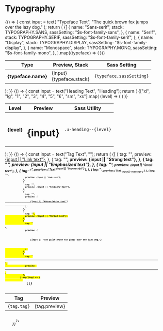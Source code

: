 
<Meta title="Settings|Typography" />

# Typography

<Preview>
  <Story name="Typefaces">
    {() => {
      const input = text(
        "Typeface Text",
        "The quick brown fox jumps over the lazy dog."
      );
      return (
        <Table size="lg-vertical">
          <thead>
            <tr>
              <th>Type</th>
              <th>Preview, Stack</th>
              <th>Sass Setting</th>
            </tr>
          </thead>
          <tbody>
            {[
              {
                name: "Sans-serif",
                stack: TYPOGRAPHY.SANS,
                sassSetting: "$s-font-family-sans",
              },
              {
                name: "Serif",
                stack: TYPOGRAPHY.SERIF,
                sassSetting: "$s-font-family-serif",
              },
              {
                name: "Display",
                stack: TYPOGRAPHY.DISPLAY,
                sassSetting: "$s-font-family-display",
              },
              {
                name: "Monospace",
                stack: TYPOGRAPHY.MONO,
                sassSetting: "$s-font-family-mono",
              },
            ].map((typeface) => (
              <tr key={typeface.stack}>
                <th>{typeface.name}</th>
                <td>
                  <span style={{ fontFamily: typeface.stack, fontSize: "2em" }}>
                    {input}
                  </span>
                  <br />
                  <span className="u-color--dimmed">{typeface.stack}</span>
                </td>
                <td>
                  <code className="u-select--all">{typeface.sassSetting}</code>
                </td>
              </tr>
            ))}
          </tbody>
        </Table>
      );
    }}
  </Story>
</Preview>

<Preview>
  <Story name="Headings">
    {() => {
      const input = text("Heading Text", "Heading");
      return (
        <Table>
          <thead>
            <tr>
              <th>Level</th>
              <th>Preview</th>
              <th>Sass Utility</th>
            </tr>
          </thead>
          <tbody>
            {["xl", "lg", "1", "2", "3", "4", "5", "6", "sm", "xs"].map(
              (level) => (
                <tr>
                  <th>{level}</th>
                  <td>
                    <h1 className={`u-heading--${level} u-vr--bottom-0-@xs`}>
                      {input}
                    </h1>
                  </td>
                  <td>
                    <code className="u-select--all">.u-heading--{level}</code>
                  </td>
                </tr>
              )
            )}
          </tbody>
        </Table>
      );
    }}
  </Story>
</Preview>

<Preview>
  <Story name="Formatting">
    {() => {
      const input = text("Tag Text", "");
      return (
        <Table>
          <thead>
            <tr>
              <th>Tag</th>
              <th>Preview</th>
            </tr>
          </thead>
          <tbody>
            {[
              {
                tag: "<a>",
                preview: <a href="#">{input || "Link text"}</a>,
              },
              {
                tag: "<strong>",
                preview: <strong>{input || "Strong text"}</strong>,
              },
              {
                tag: "<em>",
                preview: <em>{input || "Emphasized text"}</em>,
              },
              {
                tag: "<small>",
                preview: <small>{input || "Small text"}</small>,
              },
              {
                tag: "<sup>",
                preview: (
                  <span>
                    Text <sup>{input || "Superscript"}</sup>
                  </span>
                ),
              },
              {
                tag: "<sub>",
                preview: (
                  <span>
                    Text <sub>{input || "Subscript"}</sub>
                  </span>
                ),
              },
              {
                tag: "<code>",
                preview: <code>{input || "Code text"}</code>,
              },
              {
                tag: "<kbd>",
                preview: <kbd>{input || "Keyboard text"}</kbd>,
              },
              {
                tag: "<abbr>",
                preview: (
                  <abbr title="Abbreviation">
                    {input || "Abbreviation text"}
                  </abbr>
                ),
              },
              {
                tag: "<mark>",
                preview: <mark>{input || "Marked text"}</mark>,
              },
              {
                tag: "<p>",
                preview: (
                  <p className="u-vr--bottom-0-@xs">
                    {input || "The quick brown fox jumps over the lazy dog."}
                  </p>
                ),
              },
              {
                tag: "<hr>",
                preview: <hr style={{ marginTop: "0", marginBottom: "0" }} />,
              },
            ].map((tag) => (
              <tr>
                <td>
                  <code className="u-select--all">{tag.tag}</code>
                </td>
                <td>{tag.preview}</td>
              </tr>
            ))}
          </tbody>
        </Table>
      );
    }}
  </Story>
</Preview>
